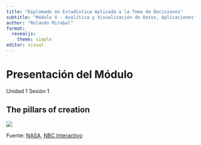 ```yaml
---
title: "Diplomado en Estadística Aplicada a la Toma de Decisiones"
subtitle: "Módulo V - Analítica y Visualización de Datos, Aplicaciones"
author: "Rolando Mirabal"
format: 
  revealjs:
    theme: simple
editor: visual
---
```


# Presentación del Módulo

Unidad 1 Sesión 1

## The pillars of creation

![](images/paste-D919932A.png)

::: aside
Fuente: [NASA](https://www.nasa.gov/feature/goddard/2022/nasa-s-webb-takes-star-filled-portrait-of-pillars-of-creation), [NBC Interactivo](https://www.nbcnews.com/data-graphics/compare-photos-nasas-james-webb-space-telescope-hubble-space-telescope-rcna37875)
:::
